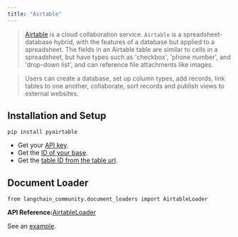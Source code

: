 ```yaml
---
title: "Airtable"
---
```


> [Airtable](https://en.wikipedia.org/wiki/Airtable) is a cloud collaboration service. `Airtable` is a spreadsheet-database hybrid, with the features of a database but applied to a spreadsheet. The fields in an Airtable table are similar to cells in a spreadsheet, but have types such as 'checkbox', 'phone number', and 'drop-down list', and can reference file attachments like images.

> Users can create a database, set up column types, add records, link tables to one another, collaborate, sort records and publish views to external websites.

## Installation and Setup

```
pip install pyairtable
```

* Get your [API key](https://support.airtable.com/oss/creating-and-using-api-keys-and-access-tokens).
* Get the [ID of your base](https://airtable.com/developers/web/api/introduction).
* Get the [table ID from the table url](https://www.highviewapps.com/kb/where-can-i-find-the-airtable-base-id-and-table-id/#:~:text=Both%20the%20Airtable%20Base%20ID,URL%20that%20begins%20with%20tbl).

## Document Loader

```
from langchain_community.document_loaders import AirtableLoader
```

**API Reference:**[AirtableLoader](https://python.langchain.com/api_reference/community/document_loaders/langchain_community.document_loaders.airtable.AirtableLoader.html)

See an [example](/src/oss/integrations/document_loaders/airtable).
